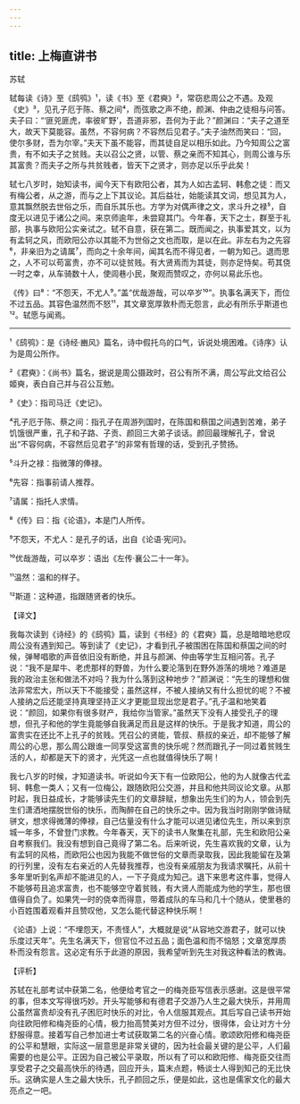 ```yaml
---
---
---
```

title: 上梅直讲书
---




苏轼

轼每读《诗》至《鸱鸮》¹，读《书》至《君奭》²，常窃悲周公之不遇。及观《史》³，见孔子厄于陈、蔡之间⁴，而弦歌之声不绝，颜渊、仲由之徒相与问答。夫子曰：“‘匪兕匪虎，率彼旷野’，吾道非邪，吾何为于此？”颜渊曰：“夫子之道至大，故天下莫能容。虽然，不容何病？不容然后见君子。”夫子油然而笑曰：“回，使尔多财，吾为尔宰。”夫天下虽不能容，而其徒自足以相乐如此。乃今知周公之富贵，有不如夫子之贫贱。夫以召公之贤，以管、蔡之亲而不知其心，则周公谁与乐其富贵？而夫子之所与共贫贱者，皆天下之贤才，则亦足以乐乎此矣！

轼七八岁时，始知读书，闻今天下有欧阳公者，其为人如古孟轲、韩愈之徒：而又有梅公者，从之游，而与之上下其议论。其后益壮，始能读其文词，想见其为人，意其飘然脱去世俗之乐，而自乐其乐也。方学为对偶声律之文，求斗升之禄⁵，自度无以进见于诸公之间。来京师逾年，未尝窥其门。今年春，天下之士，群至于礼部，执事与欧阳公实亲试之。轼不自意，获在第二。既而闻之，执事爱其文，以为有孟轲之风，而欧阳公亦以其能不为世俗之文也而取，是以在此。非左右为之先容⁶，非亲旧为之请属⁷，而向之十余年间，闻其名而不得见者，一朝为知己。退而思之，人不可以苟富贵，亦不可以徒贫贱。有大贤焉而为其徒，则亦足恃矣。苟其侥一时之幸，从车骑数十人，使闾巷小民，聚观而赞叹之，亦何以易此乐也。

《传》曰⁸：“不怨天，不尤人⁹。”盖“优哉游哉，可以卒岁¹⁰”。执事名满天下，而位不过五品。其容色温然而不怒¹¹，其文章宽厚敦朴而无怨言，此必有所乐乎斯道也¹²。轼愿与闻焉。



***



¹《鸱鸮》：是《诗经·豳风》篇名，诗中假托鸟的口气，诉说处境困难。《诗序》认为是周公所作。

²《君奭》：《尚书》篇名，据说是周公摄政时，召公有所不满，周公写此文给召公姬奭，表白自己并与召公互勉。

³《史》：指司马迁《史记》。

⁴孔子厄于陈、蔡之间：指孔子在周游列国时，在陈国和蔡国之间遇到苦难，弟子饥饿很严重，孔子和子路、子贡、颜回三大弟子谈话。颜回最理解孔子，曾说出“不容何病，不容然后见君子”的非常有哲理的话，受到孔子赞扬。

⁵斗升之禄：指微薄的俸禄。

⁶先容：指事前请人推荐。

⁷请属：指托人求情。

⁸《传》曰：指《论语》，本是门人所传。

⁹不怨天，不尤人：是孔子的话，出自《论语·宪问》。

¹⁰优哉游哉，可以卒岁：语出《左传·襄公二十一年》。

¹¹温然：温和的样子。

¹²斯道：这种道，指跟随贤者的快乐。

【译文】

我每次读到《诗经》的《鸱鸮》篇，读到《书经》的《君奭》篇，总是暗暗地悲叹周公没有遇到知己。等到读了《史记》，才看到孔子被围困在陈国和蔡国之间的时候，弹琴唱歌的声音依旧没有断绝，并且与颜渊、仲由等学生互相问答。孔子说：“我不是犀牛、老虎那样的野兽，为什么要沦落到在野外游荡的境地？难道是我的政治主张和做法不对吗？我为什么落到这种地步？”颜渊说：“先生的理想和做法非常宏大，所以天下不能接受；虽然这样，不被人接纳又有什么担忧的呢？不被人接纳之后还能坚持真理坚持正义才更能显现出您是君子。”孔子温和地笑着说：“颜回，如果你有很多财产，我给你当管家。”虽然天下没有人接受孔子的理想，但孔子和他的学生竟能够自我满足而且是这样的快乐。于是我才知道，周公的富贵实在还比不上孔子的贫贱。凭召公的贤能，管叔、蔡叔的亲近，却不能够了解周公的心思，那么周公跟谁一同享受这富贵的快乐呢？然而跟孔子一同过着贫贱生活的人，却都是天下的贤才，光凭这一点也就值得快乐了啊！

我七八岁的时候，才知道读书。听说如今天下有一位欧阳公，他的为人就像古代孟轲、韩愈一类人；又有一位梅公，跟随欧阳公交游，并且和他共同议论文章。从那时起，我日益成长，才能够读先生们的文章辞赋，想象出先生们的为人，领会到先生们潇洒地摆脱世俗的快乐，而陶醉在自己的快乐之中。因为我当时刚刚学做诗赋骈文，想求得微薄的俸禄，自己估量没有什么才能可以进见诸位先生，所以来到京城一年多，不曾登门求教。今年春天，天下的读书人聚集在礼部，先生和欧阳公亲自考察我们。我没有想到自己竟得了第二名。后来听说，先生喜欢我的文章，认为有孟轲的风格，而欧阳公也因为我能不做世俗的文章而录取我，因此我能留在及第的行列里，没有左右亲近的人先替我推荐，也没有亲戚朋友为我请求嘱托，从前十多年里听到名声却不能进见的人，一下子竟成为知己。退下来思考这件事，觉得人不能够苟且追求富贵，也不能够空守着贫贱，有大贤人而能成为他的学生，那也很值得自负了。如果凭一时的侥幸而得意，带着成队的车马和几十个随从，使里巷的小百姓围着观看并且赞叹他，又怎么能代替这种快乐啊！

《论语》上说：“不埋怨天，不责怪人”，大概就是说“从容地交游君子，就可以快乐度过天年”。先生名满天下，但官位不过五品；面色温和而不恼怒；文章宽厚质朴而没有怨言。这必定有乐于此道的原因，我希望听到先生对我这种看法的教诲。

【评析】

苏轼在礼部考试中获第二名，他便给考官之一的梅尧臣写信表示感谢。这是很平常的事，但本文写得很巧妙。开头写能够和有德君子交游乃人生之最大快乐，并用周公虽然富贵却没有孔子困厄时快乐的对比，令人信服其观点。其后写自己读书开始向往欧阳修和梅尧臣的心情，极力抬高赞美对方但不过分，很得体，会让对方十分舒服得意。接着写自己参加进士考试获取第二名的兴奋心情。歌颂欧阳修和梅尧臣的公平和慧眼，实际这一层意思是非常关键的，因为社会最关键的是公平，人们最需要的也是公平。正因为自己被公平录取，所以有了可以和欧阳修、梅尧臣交往而享受君子之交最高快乐的待遇，回应开头，篇末点题，畅谈士人得到知己的无比快乐。这确实是人生之最大快乐，孔子颜回之乐，便是如此，这也是儒家文化的最大亮点之一吧。